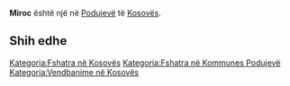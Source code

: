 {{Fshat në 
 | Emri                = Miroc
 | EmriAlt                = 
 | NAME_SHORT_FORM=      
 | NAME_GENERIC=      
 | NAME_SORT_NAME_RO=      MIROC
 | FULL_NAME_RO = Miroc
 | FULL_NAME_ND_RO=Miroc
 | SORT_NAME_RG=MIROC
 | FULL_NAME_RG=Miroc
 | FULL_NAME_ND_RG=Miroc
 | SRP_NAME_SHORT_FORM=      
 | SRP_NAME_GENERIC=      
 | SRP_NAME_SORT_NAME_RO=      
 | SRP_FULL_NAME_RO = 
 | SRP_FULL_NAME_ND_RO=
 | SRP_SORT_NAME_RG=
 | SRP_FULL_NAME_RG=
 | SRP_FULL_NAME_ND_RG=
 | Emri (Rasa dhanore) = 
 | Figura              = 
 | Shteti              = Kosovo
 | Komuna              = Podujevë
 | Kodi postar         = 
 | Sipërfaqja          = 

 | Popullsia           = 

 | Regj. i popullsisë  = 
 | Dend. e popullsisë  = 
 | Faqja zyrtare       = 
 <!--- Koordinatat ----> 
 | Gjerësia            = 42.914889
 | Gjatësia            = 21.259118
 | Lartësia            = 
}}
'''Miroc''' është një [[]] në [[Podujevë]] të [[Kosovës]].

<!-- == Gjeografia == -->
<!-- == Historia == -->
<!-- == Demografia == -->
== Shih edhe ==
{{Komuna Podujevë}}
{{Kosovo-Administrata-Cung}}

[[Kategoria:Fshatra në Kosovës]]
[[Kategoria:Fshatra në Kommunes Podujevë]]
[[Kategoria:Vendbanime në Kosovës]]